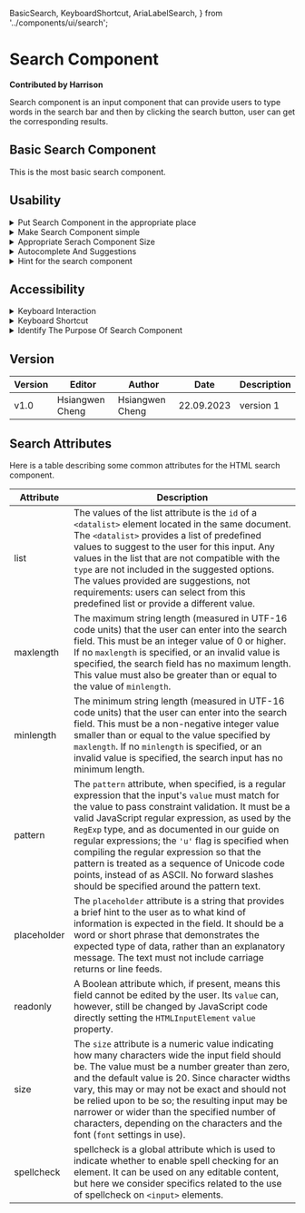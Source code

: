   BasicSearch,
  KeyboardShortcut,
  AriaLabelSearch,
} from '../components/ui/search';

# Search Component

**Contributed by Harrison**

Search component is an input component that can provide users to type words in the search bar and then by clicking the search button, user can get the corresponding results.

## Basic Search Component

This is the most basic search component.

<BasicSearch />

## Usability

<details>
  <summary>Put Search Component in the appropriate place</summary>
  If people set a search box in the upper-right or upper-center region of your layout,
  they can be sure that users will locate it there because users expect it will be
  placed there.
</details>

<details>
  <summary>Make Search Component simple</summary>
  Simple search box is more usable and obvious for users. Advanced search box will
  make users confused.
</details>

<details>
  <summary>Appropriate Serach Component Size</summary>
  As a general guideline, keep text input to 27 characters or less (this would accommodate
  90% of enquiries). [Nielsen Norman](https://www.nngroup.com/articles/top-ten-guidelines-for-homepage-usability/)
</details>

<details>
  <summary>Autocomplete And Suggestions</summary>
  Provide suggestions for user searching, so that users have a better experience
  and reduce the occurrence of input errors and reduce the time searching for the
  same things.
</details>

<details>
  <summary>Hint for the search component</summary>
  Using the placeholder attribute can give users a clearer understanding of what
  to do to avoid making mistakes.
</details>

## Accessibility

<details>
  <summary>Keyboard Interaction</summary>
  Let the users submit search by using `enter` on the keyboard or clicking the search
  button. The `Tab` key on a keyboard should allow users to move between the search
  box and other areas.
</details>

<details>
  <summary>Keyboard Shortcut</summary>
  Allowing users to use shortcuts to achieve their goals can improve the user experience
  and enable them to search using keyboard shortcuts, improving website accessibility.
  For the code, we can press `CTRL` and `K` simultaneously to trigger the focus function.
  We can see that the border change the color to purple and we can directly type
  words in the search bar.
  <KeyboardShortcut />
</details>

<details>
  <summary>Identify The Purpose Of Search Component</summary>
  The text input field should have a label identifying its functionality. By adding
  these aria-label characteristics, we may improve accessibility by giving these
  crucial page elements clear, illuminating labels. They make sure that visitors,
  especially those who use screen readers, can more easily comprehend the elements
  and their purposes, promoting simpler interaction and navigation on the website.
  {/* ![Aria Label](..\public\components\search\basicSearch\desktop\assets\1695365411690.jpg) */}
</details>

## Version

| Version | Editor          | Author          | Date       | Description |
| ------- | --------------- | --------------- | ---------- | ----------- |
| v1.0    | Hsiangwen Cheng | Hsiangwen Cheng | 22.09.2023 | version 1   |

## Search Attributes

Here is a table describing some common attributes for the HTML search component.

| Attribute   | Description                                                                                                                                                                                                                                                                                                                                                                                                                                                                                                          |
| ----------- | -------------------------------------------------------------------------------------------------------------------------------------------------------------------------------------------------------------------------------------------------------------------------------------------------------------------------------------------------------------------------------------------------------------------------------------------------------------------------------------------------------------------- |
| list        | The values of the list attribute is the `id` of a `<datalist>` element located in the same document. The `<datalist>` provides a list of predefined values to suggest to the user for this input. Any values in the list that are not compatible with the `type` are not included in the suggested options. The values provided are suggestions, not requirements: users can select from this predefined list or provide a different value.                                                                          |
| maxlength   | The maximum string length (measured in UTF-16 code units) that the user can enter into the search field. This must be an integer value of 0 or higher. If no `maxlength` is specified, or an invalid value is specified, the search field has no maximum length. This value must also be greater than or equal to the value of `minlength`.                                                                                                                                                                          |
| minlength   | The minimum string length (measured in UTF-16 code units) that the user can enter into the search field. This must be a non-negative integer value smaller than or equal to the value specified by `maxlength`. If no `minlength` is specified, or an invalid value is specified, the search input has no minimum length.                                                                                                                                                                                            |
| pattern     | The `pattern` attribute, when specified, is a regular expression that the input's `value` must match for the value to pass constraint validation. It must be a valid JavaScript regular expression, as used by the `RegExp` type, and as documented in our guide on regular expressions; the `'u'` flag is specified when compiling the regular expression so that the pattern is treated as a sequence of Unicode code points, instead of as ASCII. No forward slashes should be specified around the pattern text. |
| placeholder | The `placeholder` attribute is a string that provides a brief hint to the user as to what kind of information is expected in the field. It should be a word or short phrase that demonstrates the expected type of data, rather than an explanatory message. The text must not include carriage returns or line feeds.                                                                                                                                                                                               |
| readonly    | A Boolean attribute which, if present, means this field cannot be edited by the user. Its `value` can, however, still be changed by JavaScript code directly setting the `HTMLInputElement` `value` property.                                                                                                                                                                                                                                                                                                        |
| size        | The `size` attribute is a numeric value indicating how many characters wide the input field should be. The value must be a number greater than zero, and the default value is 20. Since character widths vary, this may or may not be exact and should not be relied upon to be so; the resulting input may be narrower or wider than the specified number of characters, depending on the characters and the font (`font` settings in use).                                                                         |
| spellcheck  | spellcheck is a global attribute which is used to indicate whether to enable spell checking for an element. It can be used on any editable content, but here we consider specifics related to the use of spellcheck on `<input>` elements.                                                                                                                                                                                                                                                                           |
